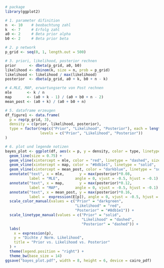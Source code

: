 ```r
# package
library(ggplot2)

# 1. parameter difinition
n  <- 10    # beobachtung zahl
k  <- 7     # Erfolg zahl
a0 <- 2     # Beta prior alpha
b0 <- 2     # Beta prior beta

# 2. p network
p_grid <- seq(0, 1, length.out = 500)

# 3. priori, likelihood, posterior rechnen
prior      <- dbeta(p_grid, a0, b0)
likelihood <- dbinom(k, size = n, prob = p_grid)
likelihood <- likelihood / max(likelihood)
posterior  <- dbeta(p_grid, a0 + k, b0 + n - k)

# 4.MLE, MAP, erwartungserte von Post rechnen
mle       <- k / n
map       <- (a0 + k - 1) / (a0 + b0 + n - 2)
mean_post <- (a0 + k) / (a0 + b0 + n)

# 5. dataframe erzeugen
df_figure1 <- data.frame(
  p = rep(p_grid, 3),
  density = c(prior, likelihood, posterior),
  type = factor(rep(c("Prior", "Likelihood", "Posterior"), each = length(p_grid)),
                levels = c("Prior", "Likelihood", "Posterior"))
)

# 6. plot und legende notizen
bayes_plot <- ggplot(df, aes(x = p, y = density, color = type, linetype = type)) +
  geom_line(size = 0.75) +
  geom_vline(xintercept = mle, color = "red", linetype = "dashed", size = 0.6) +
  geom_vline(xintercept = map, color = "#8db1e1", linetype = "solid",  size = 0.6) +
  geom_vline(xintercept = mean_post, color = "darkblue", linetype = "solid", size = 0.85) +
  annotate("text", x = mle,       y = max(posterior)*0.08,
           label = "MLE",       angle = 0, vjust = -0.5, hjust = -0.1) +
  annotate("text", x = map,       y = max(posterior)*0.12,
           label = "MAP",       angle = 0, vjust = -0.5, hjust = -0.1) +
  annotate("text", x = mean_post, y = max(posterior)*0.16,
           label =  expression(E[p]), angle = 0, vjust = -0.5, hjust = 1.1) +
  scale_color_manual(values = c("Prior" = "darkgreen",
                                "Likelihood" = "red",
                                "Posterior" = "#8db1e1")) +
  scale_linetype_manual(values = c("Prior" = "solid",
                                   "Likelihood" = "dashed",
                                   "Posterior" = "dashed")) +
  labs(
    x = expression(p),
    y = "Dichte / Norm. Likelihood",
    title = "Prior vs. Likelihood vs. Posterior"
  ) +
  theme(legend.position = "right") + 
  theme_bw(base_size = 14) 
ggsave("bayes_plot.pdf", width = 8, height = 6, device = cairo_pdf)
```


